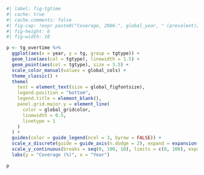 ```r
#| label: fig-tgtime
#| cache: true
#| cache.comments: false
#| fig-cap: !expr paste0("Coverage, 2006-", global_year, " (prevalent)/", global_year -1 , " (incident)")
#| fig-height: 6
#| fig-width: 10

p <- tg_overtime %>%
  ggplot(aes(x = year, y = tg, group = tgtype)) +
  geom_line(aes(col = tgtype), linewidth = 1.5) +
  geom_point(aes(col = tgtype), size = 3.5) +
  scale_color_manual(values = global_cols) +
  theme_classic() +
  theme(
    text = element_text(size = global_figfontsize),
    legend.position = "bottom",
    legend.title = element_blank(),
    panel.grid.major.y = element_line(
      color = global_gridcolor,
      linewidth = 0.5,
      linetype = 1
    )
  ) +
  guides(color = guide_legend(ncol = 3, byrow = FALSE)) +
  scale_x_discrete(guide = guide_axis(n.dodge = 2), expand = expansion(add = 0.5)) +
  scale_y_continuous(breaks = seq(0, 100, 10), limits = c(0, 100), expand = c(0.05, 0.05)) +
  labs(y = "Coverage (%)", x = "Year")

p
```
